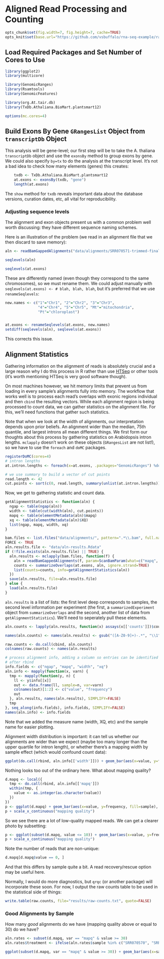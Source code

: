 # Aligned Read Processing and Counting

```r
opts_chunk$set(fig.width=7, fig.height=7, cache=TRUE)
opts_knit$set(base.url="https://github.com/vsbuffalo/rna-seq-example/raw/master/")
````

## Load Required Packages and Set Number of Cores to Use

```r
library(ggplot2)
library(multicore)

library(GenomicRanges)
library(Rsamtools)
library(GenomicFeatures)

library(org.At.tair.db)
library(TxDb.Athaliana.BioMart.plantsmart12)

options(mc.cores=4)
````


## Build Exons By Gene `GRangesList` Object from `transcriptDb` Object

This analysis will be gene-level; our first step will be to take the
A. thaliana `transcriptDb` object and use the `exonsBy` method to
group exons by gene. We could also specify `by=tx` to do the analysis
at the transcript level. It's not a bad idea to check how many
elements (genes) this creates:

```r
    txdb <- TxDb.Athaliana.BioMart.plantsmart12
    at.exons <- exonsBy(txdb, "gene")
    length(at.exons)
````

The `show` method for `txdb` reveals important data about the database
versions, curation dates, etc, all vital for reproducibility.

### Adjusting sequence levels

The alignment and exon objects present us with a common problem well
worth discussing: they have different sequence naming schemes. 

Here is an illustration of the problem (we read in an alignment file
that we then discard to save memory):

```r

aln <- readBamGappedAlignments("data/alignments/SRR070571-trimmed-final.bam")

seqlevels(aln)

seqlevels(at.exons)

````

These are differently named (even though they correspond to the same
chromosomes), so we must rename them. We could adjust manually with
`seqlevels(at.exons) <- # blah, blah, blah`, but it's preferred that
we use `renameSeqlevels`:

```r

new.names <- c("1"="Chr1", "2"="Chr2", "3"="Chr3", 
               "4"="Chr4", "5"="Chr5", "Mt"="mitochondria",
               "Pt"="chloroplast")


at.exons <- renameSeqlevels(at.exons, new.names)
setdiff(seqlevels(aln), seqlevels(at.exons))
````

This corrects this issue.

## Alignment Statistics

Gathering information on the alignment of reads is absolutely crucial
and a large reason why I do this process in R rather than use
[HTSeq](http://www-huber.embl.de/users/anders/HTSeq/doc/count.html?highlight=rna)
or other tools (it's worth mentioning HTSeq is very good software
though).

On most machines however, we hit memory limits that prevent us from
loading in every sample's alignments fully into memory. The workflow
that works well is to process each read's overlaps with exonic regions
individual and then `cbind` the resulting vectors. While each
alignment region is being processed to count data, we can gather
statistics on the alignment file. For this, we'll need functions that
gather such statistics.

Note that when we look at the width of alignments, our interpretation
depends upon prior beliefs. An alignment wider than the median, 75th
quantile, and largest introns all mean different things. We first form
our thoughts about this process by gathering statistics on Arabidopsis
intron lengths. `mclapply` doesn't work on these objects
(`GRangesList` are not list!), so we have to use the `foreach` and
`doMC` packages.

```r
registerDoMC(cores=4)
# intron lengths
at.intron.lengths <- foreach(x=at.exons, .packages="GenomicRanges") %dopar%  width(gaps(x, start=min(start(x))))

# we use summary to build a vector of cut points
read.length <- 42
cut.points <- sort(c(0, read.length, summary(unlist(at.intron.lengths)), Inf))

````

Now, we get to gathering statistic and count data.

```r

getAlignmentStatistics <- function(aln) {
  ngap <- table(ngap(aln))
  width <- table(cut(width(aln), cut.points))
  mapq <- table(elementMetadata(aln)$mapq)
  xq <- table(elementMetadata(aln)$XQ)
  list(ngap, mapq, width, xq)
}

bam.files <- list.files("data/alignments/", pattern=".*\\.bam", full.names=TRUE)
FORCE <- TRUE
aln.results.file <- "data/aln-results.Rdata"
if (!file.exists(aln.results.file) || TRUE) {
  aln.results <- mclapply(bam.files, function(f) {
    aln = readBamGappedAlignments(f, param=ScanBamParam(what=c("mapq", "qname"), tag=c("NH", "XQ")))
    counts <- summarizeOverlaps(at.exons, aln, ignore.strand=TRUE)
    list(counts=counts, info=getAlignmentStatistics(aln))
  })
  save(aln.results, file=aln.results.file)
} else {
  load(aln.results.file)
}

````

`aln.results` is a list of lists: the first level deep corresponds to
samples, the second level information per experiment (the first, a
`summarizedExperiment` object from `summarizeOverlaps` and the second,
another list of data from `getAlignmentStatistics`). We'll need to
seperately pull these elements.

```r

aln.counts <- lapply(aln.results, function(x) assays(x[['counts']])$counts)

names(aln.counts) <- names(aln.results) <- gsub("([A-Z0-9]+)-.*", "\\1", basename(bam.files))

raw.counts <- do.call(cbind, aln.counts)
colnames(raw.counts) <- names(aln.results)

# process alignment info, adding a column so entries can be identified
# after rbind
info.fields <- c("ngap", "mapq", "width", "xq")
aln.info <- mapply(function(x, varn) {
  tmp <- mapply(function(y, n) {
    ll <- y$info[[x]]
    out <- data.frame(ll, sample=n, var=varn)
    colnames(out)[1:2] <- c("value", "frequency")
    out
  }, aln.results, names(aln.results), SIMPLIFY=FALSE)
  tmp
}, seq_along(info.fields), info.fields, SIMPLIFY=FALSE)
names(aln.info) <- info.fields
````

Note that we added the measure name (width, XQ, etc) and the sample
name for easier plotting. 

Alignment width distribution is important: it can tell us whether our
alignments are wider than we expect (maybe too many longer than the
upper quartile for intron length), or whether there's a mapping width by sample effect (which would confound count data):

```r

ggplot(do.call(rbind, aln.info[['width']])) + geom_bar(aes(x=value, y=frequency, fill=sample), position="dodge") +  opts(axis.text.x=theme_text(angle=45))

````

Nothing looks too out of the ordinary here. What about mapping quality?

```r
d.mapq <- local({
  tmp <- do.call(rbind, aln.info[['mapq']])
  within(tmp, {
    value <- as.integer(as.character(value))
  })
})
p <- ggplot(d.mapq) + geom_bar(aes(x=value, y=frequency, fill=sample), position="dodge", stat="identity")
p + scale_x_continuous("mapping quality")
````

So we see there are a lot of low-quality mapped reads. We can get a
clearer photo by subsetting:

```r
p <- ggplot(subset(d.mapq, value <= 10)) + geom_bar(aes(x=value, y=frequency, fill=sample), position="dodge", stat="identity")
p + scale_x_continuous("mapping quality")
````

Note the number of reads that are non-unique:

```r

d.mapq[d.mapq$value == 0, ]

````

And that this differs by sample quite a bit. A read recovery/rescue
option may be useful here. 

Normally, I would do more diagnostics, but `qrqc` (or another package)
will incorporate these soon. For now, I output the raw counts table to
be used in the statistical side of things:

```r
write.table(raw.counts, file="results/raw-counts.txt", quote=FALSE)
````

### Good Alignments by Sample

How many *good* alignments do we have (mapping quality above or equal
to 30) do we have?

```r

aln.rates <- subset(d.mapq, var == "mapq" & value >= 30)
aln.rates$treatment <- ifelse(aln.rates$sample %in% c("SRR070570", "SRR070571"), "wt", "mutant")

ggplot(subset(d.mapq, var == "mapq" & value >= 30)) + geom_bar(aes(x=sample, y=frequency, fill=treatment), stat="identity")

````

